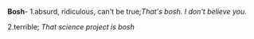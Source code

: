 '''Bosh'''- 1.absurd, ridiculous, can't be true;''That's bosh. I don't believe you.'' 

2.terrible;
''That science project is bosh''

{{wikify}}